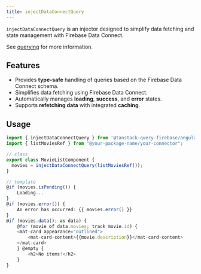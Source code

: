 ```yaml
---
title: injectDataConnectQuery
---
```


`injectDataConnectQuery` is an injector designed to simplify data fetching and state management with Firebase Data Connect.

See [querying](/angular/data-connect/querying) for more information.

## Features

- Provides <b>type-safe</b> handling of queries based on the Firebase Data Connect schema.
- Simplifies data fetching using Firebase Data Connect.
- Automatically manages <b>loading</b>, <b>success</b>, and <b>error</b> states.
- Supports <b>refetching data</b> with integrated <b>caching</b>.

## Usage

```ts
import { injectDataConnectQuery } from '@tanstack-query-firebase/angular/data-connect';
import { listMoviesRef } from "@your-package-name/your-connector";

// class
export class MovieListComponent {
  movies = injectDataConnectQuery(listMoviesRef());
}

// template
@if (movies.isPending()) {
    Loading...
}
@if (movies.error()) {
    An error has occurred: {{ movies.error() }}
}
@if (movies.data(); as data) {
    @for (movie of data.movies; track movie.id) {
    <mat-card appearance="outlined">
        <mat-card-content>{{movie.description}}</mat-card-content>
    </mat-card>
    } @empty {
        <h2>No items!</h2>
    }
}
```
